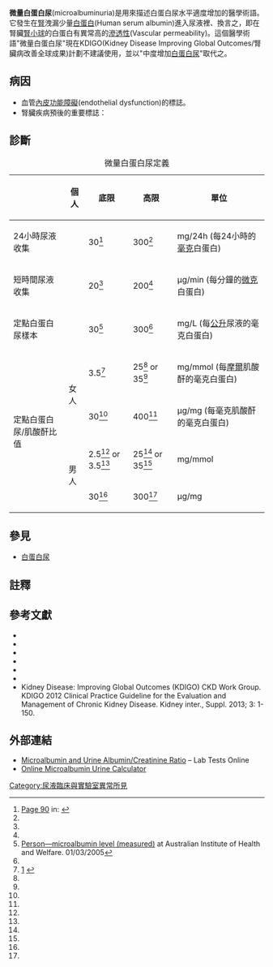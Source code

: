 {{Infobox symptom
 | Name           = 微量白蛋白尿<br>(Microalbuminuria)
 | Image          =
 | Caption        =
 | Field          = [[腎臟科|腎臟科]]
 | DiseasesDB     =
 | ICD10          =
 | ICD9           = {{ICD9|791.0}}
 | ICDO           =
 | OMIM           =
 | MedlinePlus    = 003591
 | eMedicineSubj  =
 | eMedicineTopic =
 | MeshID         = 
}}

'''微量白蛋白尿'''(microalbuminuria)是用來描述白蛋白尿水平適度增加的醫學術語。它發生在[[腎|腎]]洩漏少量[[人血清白蛋白|白蛋白]](Human serum albumin)進入尿液裡、換言之，即在腎臟[[腎小球|腎小球]]的白蛋白有異常高的[[血管通透性|滲透性]](Vascular permeability)。這個醫學術語"微量白蛋白尿"現在KDIGO(Kidney Disease Improving Global Outcomes/腎臟病改善全球成果)計劃不建議使用，並以"中度增加[[白蛋白尿|白蛋白尿]]"取代之。

==病因==
*血管[[內皮功能障礙|內皮功能障礙]](endothelial dysfunction)的標誌。
*腎臟疾病預後的重要標誌：
<!--** in [[diabetes_mellitus|diabetes mellitus]]
** in [[hypertension|hypertension]]
** in [[post-streptococcal_glomerulonephritis|post-streptococcal glomerulonephritis]]
* increasing microalbuminuria during the first 48 hours after admission to an [[intensive_care_unit|intensive care unit]] predicts elevated risk for acute [[respiratory_failure|respiratory failure]], [[multiple_organ_failure|multiple organ failure]], and overall mortality
* a risk factor for venous thromboembolism<ref>{{cite journal|pmid=19417196|year=2009|last1=Mahmoodi|first1=BK|last2=Gansevoort|first2=RT|last3=Veeger|first3=NJ|last4=Matthews|first4=AG|last5=Navis|first5=G|last6=Hillege|first6=HL|last7=Van Der Meer|first7=J|author8=Prevention of Renal Vascular End-stage Disease (PREVEND) Study Group|title=Microalbuminuria and risk of venous thromboembolism|volume=301|issue=17|pages=1790–7|doi=10.1001/jama.2009.565|journal=JAMA: the Journal of the American Medical Association}}</ref>

Microalbuminuria is an important adverse predictor of glycemic outcomes in pre-diabetes. Pre-diabetes individuals with increased microalbuminuria even in the so-called normal range is associated with increased progression to diabetes and decreased reversal to normoglycemia. Hence prediabetes individuals with microalbuminuria warrant more aggressive intervention to prevent diabetes in them.<ref>Dutta D, Choudhuri S, Mondal SA, Mukherjee S, Chowdhury S. Urine albumin creatinine rationpredicts prediabetes progression to diabetes and reversal to normoglycemia: Role of associatedinsulin resistance, inflammatory cytokines and low vitamin-D. J Diabetes 2014 Jul;6(4):316-22 PMID 24251376 http://www.ncbi.nlm.nih.gov/pubmed/24251376</ref>-->

==診斷==
<!--The level of albumin [[protein|protein]] produced by microalbuminuria can be detected by special albumin-specific urine [[dipstick|dipstick]]s. A [[microalbumin_urine_test|microalbumin urine test]] determines the presence of the albumin in urine. In a properly functioning body, albumin is not normally present in urine because it is retained in the bloodstream by the kidneys.-->

<!--Microalbuminuria can be diagnosed from a 24-hour urine collection (between 30–300 mg/24 hours) or, more commonly, from elevated concentrations in a spot sample (30 to 300 mg/L).  Both must be measured on at least two of three measurements over a two- to three-month period.<ref>{{cite web |url=http://meteor.aihw.gov.au/content/index.phtml/itemId/270336 |title=Person—microalbumin level (measured), total micrograms per minute N[NNN].N |accessdate=2007-07-05 |work=}}</ref>-->

<!--An albumin level above the upper limit values is called "macroalbuminuria", or sometimes just [[albuminuria|albuminuria]]. Sometimes, the upper limit value is given as one less (such as 300 being given as 299) to mark that the higher value (here 300) is defined as macroalbuminuria.<ref name=Lee2009/>-->

<!--To compensate for variations in urine concentration in spot-check samples, it is helpful to compare the amount of albumin in the sample against its concentration of [[creatinine|creatinine]]. This is termed the '''albumin/creatinine ratio''' ('''ACR''')<ref>{{cite journal | pmid = 10333950 | volume=22 | issue=2 | title=Detection of microalbuminuria. Receiver operating characteristic curve analysis favors albumin-to-creatinine ratio over albumin concentration |date=February 1999 | author=Bakker AJ | journal=Diabetes Care | pages=307–13 | doi=10.2337/diacare.22.2.307}}</ref> and microalbuminuria is defined as ACR ≥3.5 mg/mmol (female) or ≥2.5 mg/mmol (male),<ref>{{cite web |title=Proteinuria |date=December 15, 2005 |url=http://www.renal.org/eGFR/proteinuria.html |publisher=UK Renal Association |access-date=2015-06-25 |archive-url=https://web.archive.org/web/20070814104930/http://www.renal.org/eGFR/proteinuria.html |archive-date=2007-08-14 |dead-url=yes }}</ref> or, with both substances measured by mass, as an ACR between 30 and 300 µg albumin/mg creatinine.<ref>[http://www.clinlabnavigator.com/index.php?option=com_content&view=article&id=412:microalbumin&catid=35:test-interpretations clinlabnavigator.com > Test Interpretations] Last Updated on Saturday, 19 June 2010</ref>
For the diagnosis of microalbuminuria, care must be taken when collecting sample for the urine ACR. An early morning sample is preferred. The patient should refrain from heavy exercises 24 hours before the test. A repeat test should be done 3 to 6 months after the first positive test for microalbuminuria. Lastly, the test is inaccurate in a person with too much or too little muscle mass. This is due to the variation in creatinine level which is produced by the muscle.<ref>[http://www.treatmentandsymptoms.com/renal-nephrology/microalbuminuria-in-type-2-diabetes-mellitus/ Microalbuminura in diabetes]</ref>-->

{|class="wikitable" align="center"
|+ 微量白蛋白尿定義
|-
!  !! 個人 !! 底限 !! 高限 !! 單位
|-
! 24小時尿液收集
|  || 30<ref name=Lee2009>[http://books.google.com/books?id=AUSIRcV_as0C&pg=PA291 Page 90] in: {{Citebook|title=Basic Skills in Interpreting Laboratory Data|isbn=978-1-58528-180-0}}</ref> || 300<ref name=Lee2009/> || mg/24h (每24小時的[[毫克|毫克]]白蛋白)
|-
! 短時間尿液收集
|  || 20<ref name=Lee2009/> || 200<ref name=Lee2009/> || µg/min (每分鐘的[[微克|微克]]白蛋白)
|-
! 定點白蛋白尿樣本
|  || 30<ref name=aihw>[http://meteor.aihw.gov.au/content/index.phtml/itemId/270339 Person—microalbumin level (measured)] {{Wayback|url=http://meteor.aihw.gov.au/content/index.phtml/itemId/270339 |date=20210827210915 }} at Australian Institute of Health and Welfare. 01/03/2005</ref> || 300<ref name=aihw/> || mg/L (每[[公升|公升]]尿液的毫克白蛋白)
|-
!rowspan=4| 定點白蛋白尿/肌酸酐比值
|rowspan=2| 女人 || 3.5<ref name=Justesen2006>[http://care.diabetesjournals.org/content/29/4/924.full] {{Wayback|url=http://care.diabetesjournals.org/content/29/4/924.full |date=20210827210914 }} {{cite journal|title=Albumin-to-creatinine ratio in random urine samples might replace 24-h urine collections in screening for micro- and macroalbuminuria in pregnant woman with type 1 diabetes|pages=924–925|issn=0149-5992|journal=Diabetes Care|volume=29|issue=4|date=2006-4|url=https://www.ncbi.nlm.nih.gov/pubmed/16567839|accessdate=2019-02-13|author=Thomas I. Justesen, Jens L. A. Petersen, Pia Ekbom, Peter Damm, Elisabeth R. Mathiesen|pmid=16567839|archive-date=2019-08-22|archive-url=https://web.archive.org/web/20190822084859/https://www.ncbi.nlm.nih.gov/pubmed/16567839|dead-url=no}}</ref> || 25<ref name=Justesen2006/> or 35<ref name=Justesen2006/> || mg/mmol (每[[摩尔_(单位)|摩爾]]肌酸酐的毫克白蛋白) 
|-
| 30<ref name=Justesen2006/> || 400<ref name=Justesen2006/> || μg/mg (每毫克肌酸酐的毫克白蛋白)
|-
|rowspan=2| 男人 || 2.5<ref name=Justesen2006/> or 3.5<ref name=Justesen2006/> || 25<ref name=Justesen2006/> or 35<ref name=Justesen2006/> || mg/mmol 
|-
| 30<ref name=Justesen2006/> || 300<ref name=Justesen2006/> || μg/mg
|}

==參見==
* [[白蛋白尿|白蛋白尿]]

==註釋==
{{reflist}}

==參考文獻==
{{refbegin|2}}
* {{cite journal |author=Abid O, Sun Q, Sugimoto K, Mercan D, {{link-en|Vincent JL|Jean-Louis Vincent}} |title=Predictive value of microalbuminuria in medical ICU patients: results of a pilot study |url=https://archive.org/details/sim_chest_2001-12_120_6/page/1984 |journal=Chest |volume=120 |issue=6 |pages=1984–8 |year=2001 |pmid=11742932 |doi=10.1378/chest.120.6.1984}}
* {{cite journal |author=Andersen S, Blouch K, Bialek J, Deckert M, Parving HH, Myers BD |title=Glomerular permselectivity in early stages of overt diabetic nephropathy |url=https://archive.org/details/sim_kidney-international_2000-11_58_5/page/2129 |journal=Kidney Int. |volume=58 |issue=5 |pages=2129–37 |year=2000 |pmid=11044234 |doi=10.1111/j.1523-1755.2000.00386.x}}
* {{cite journal |author=Heart Outcomes Prevention Evaluation Study Investigators  |title=Effects of ramipril on cardiovascular and microvascular outcomes in people with diabetes mellitus: results of the HOPE study and MICRO-HOPE substudy |journal=Lancet |volume=355 |issue=9200 |pages=253–9 |year=2000 |pmid=10675071 |doi=10.1016/S0140-6736(99)12323-7}}
* {{cite journal |author=Lemley KV |title=Evolution of incipient nephropathy in type 2 diabetes mellitus |url=https://archive.org/details/sim_kidney-international_2000-09_58_3/page/1228 |journal=Kidney Int. |volume=58 |issue=3 |pages=1228–37 |year=2000 |pmid=10972685 |doi=10.1046/j.1523-1755.2000.00223.x |author2=Abdullah I |author3=Myers BD |display-authors=3 |last4=Meyer |first4=Timothy W |last5=Blouch |first5=Kristina |last6=Smith |first6=William E |last7=Bennett |first7=Peter H |last8=Nelson |first8=Robert G}}
* {{cite journal |author=Lièvre M |title=The non-insulin-dependent diabetes, hypertension, microalbuminuria or proteinuria, cardiovascular events, and ramipril (DIABHYCAR) study: design, organization, and patient recruitment. DIABHYCAR Study Group |journal={{le|受控臨床試驗|Controlled Clinical Trials|Controlled Clinical Trials}} |volume=21 |issue=4 |pages=383–96 |year=2000 |pmid=10913814 |doi=10.1016/S0197-2456(00)00060-X |author2=Marre M |author3=Chatellier G |display-authors=3 |last4=Plouin |first4=P |last5=Réglier |first5=J |last6=Richardson |first6=L |last7=Bugnard |first7=F |last8=Vasmant |first8=D}}
* {{cite journal |author=Parving HH, Lehnert H, Bröchner-Mortensen J, Gomis R, Andersen S, Arner P |title=The effect of irbesartan on the development of diabetic nephropathy in patients with type 2 diabetes |journal=N. Engl. J. Med. |volume=345 |issue=12 |pages=870–8 |year=2001 |pmid=11565519 |doi=10.1056/NEJMoa011489}}
* Kidney Disease: Improving Global Outcomes (KDIGO) CKD Work Group. KDIGO 2012 Clinical Practice Guideline for the Evaluation and Management of Chronic Kidney Disease. Kidney inter., Suppl. 2013; 3: 1-150.
{{refend}}

==外部連結==
* [http://labtestsonline.org/understanding/analytes/microalbumin/tab/test Microalbumin and Urine Albumin/Creatinine Ratio] {{Wayback|url=http://labtestsonline.org/understanding/analytes/microalbumin/tab/test |date=20170728020722 }} – Lab Tests Online
* [http://www.pace-med-apps.com/uAlbCalc.htm Online Microalbumin Urine Calculator] {{Wayback|url=http://www.pace-med-apps.com/uAlbCalc.htm |date=20160308112338 }}

{{Abnormal clinical and laboratory findings for urine}}

[[Category:尿液臨床與實驗室異常所見|Category:尿液臨床與實驗室異常所見]]